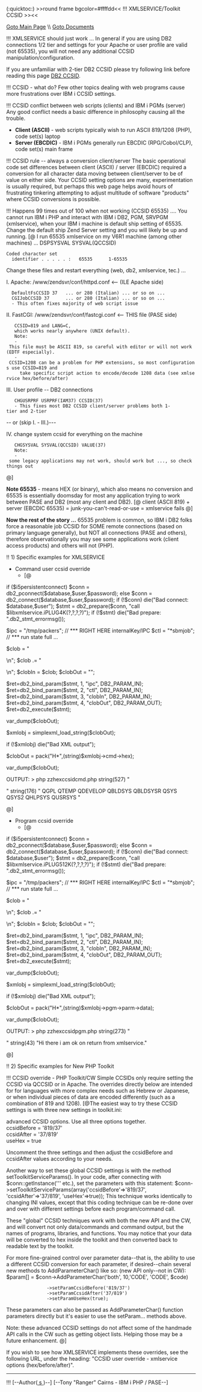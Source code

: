 (:quicktoc:)
>>round frame bgcolor=#ffffdd<<
!!! XMLSERVICE/Toolkit CCSID
>><<

[[XMLService/XMLService | Goto Main Page]]
\\
[[XMLSERVICEDocument | Goto Documents]]

!!! XMLSERVICE should just work ...
In general if you are using DB2 connections 1/2 tier and settings for your Apache or user profile are valid (not 65535), you will not need any additional CCSID manipulation/configuration. 

If you are unfamiliar with 2-tier DB2 CCSID please try following link before reading this page [[PHP/DB2CCSID | DB2 CCSID]].

!!! CCSID - what do?
Few other topics dealing with web programs cause more frustrations over IBM i CCSID settings.

!!! CCSID conflict between web scripts (clients) and IBM i PGMs (server)
Any good conflict needs a basic difference in philosophy causing all the trouble.
* '''Client (ASCII)''' - web scripts typically wish to run ASCII 819/1208 (PHP), code set(s) laptop 
* '''Server (EBCDIC)''' - IBM i PGMs generally run EBCDIC (RPG/Cobol/CLP), code set(s) main frame

!!! CCSID rule -- always a conversion client/server
The basic operational code set differences between client (ASCII) / server (EBCDIC) required a conversion for all character data moving between client/server to be of value on either side. Your CCSID setting options are many, experimentation is usually required, but perhaps this web page helps avoid hours of frustrating tinkering attempting to adjust multitude of software "products" where CCSID conversions is possible.

!!! Happens 99 times out of 100 when not working (CCSID 65535) ....
You cannot run IBM i PHP and interact with IBM i DB2, PGM, SRVPGM (xmlservice), when your IBM i machine is default ship setting of 65535. Change the default ship Zend Server setting and you will likely be up and running.
[@
I run 65535 xmlservice on my V6R1 machine (among other machines) ...
DSPSYSVAL SYSVAL(QCCSID)
 Coded character set
   identifier . . . . . :   65535      1-65535


Change these files and restart everything (web, db2, xmlservice, tec.) ...

I. Apache:  /www/zendsvr/conf/httpd.conf <-- (ILE Apache side)
   DefaultFsCCSID 37   ... or 280 (Italian) ... or so on ...
   CGIJobCCSID 37      ... or 280 (Italian) ... or so on ...
   - This often fixes majority of web script issue

II. FastCGI: /www/zendsvr/conf/fastcgi.conf <-- THIS file (PASE side)
    CCSID=819 and LANG=C, 
    which works nearly anywhere (UNIX default).
    Note: 
    - This file must be ASCII 819, so careful with editor or will not work (EDTF especially).
    - CCSID=1208 can be a problem for PHP extensions, so most configurations use CCSID=819 and 
      take specific script action to encode/decode 1208 data (see xmlservice hex/before/after)

III. User profile -- DB2 connections 
    CHGUSRPRF USRPRF(IAM37) CCSID(37) 
    - This fixes most DB2 CCSID client/server problems both 1-tier and 2-tier

-- or (skip I. - III.)---

IV. change system ccsid for everything on the machine
    CHGSYSVAL SYSVAL(QCCSID) VALUE(37)
    Note: 
    - some legacy applications may not work, should work but ..., so check things out 
@]

'''Note 65535''' - means HEX (or binary), which also means no conversion and 65535 is essentially doomsday for most any application trying to work between PASE and DB2 (most any client and DB2). 
[@ 
client (ASCII 819) + server (EBCDIC 65535) = junk-you-can't-read-or-use = xmlservice fails
@]

'''Now the rest of the story ...''' 65535 problem is common, so IBM i DB2 folks force a reasonable job CCSID for SOME remote connections (based on primary language generally), but NOT all connections (PASE and others), therefore observationally you may see some applications work (client access products) and others will not (PHP).   

!! 1) Specific examples for XMLSERVICE
* Command user ccsid override
** [@
if ($i5persistentconnect) $conn = db2_pconnect($database,$user,$password);
else $conn = db2_connect($database,$user,$password);
if (!$conn) die("Bad connect: $database,$user");
$stmt = db2_prepare($conn, "call $libxmlservice.iPLUG4K(?,?,?,?)");
if (!$stmt) die("Bad prepare: ".db2_stmt_errormsg());

$ipc = "/tmp/packers"; // *** RIGHT HERE internalKey/IPC
$ctl = "*sbmjob";      // *** run state full ...

$clob = "<?xml version='1.0'?>\n";
$clob .= "<script>\n";
$clob .= "<cmd exec='rexx' hex='on' before='819/37' after='37/819'>";
$clob .= bin2hex("RTVJOBA USRLIBL(?) SYSLIBL(?)");
$clob .= "</cmd>\n";
$clob .= "</script>\n";
$clobIn = $clob;
$clobOut = "";

$ret=db2_bind_param($stmt, 1, "ipc", DB2_PARAM_IN);
$ret=db2_bind_param($stmt, 2, "ctl", DB2_PARAM_IN);
$ret=db2_bind_param($stmt, 3, "clobIn", DB2_PARAM_IN);
$ret=db2_bind_param($stmt, 4, "clobOut", DB2_PARAM_OUT);
$ret=db2_execute($stmt);

var_dump($clobOut);

$xmlobj = simplexml_load_string($clobOut);

if (!$xmlobj) die("Bad XML output");

$clobOut = pack("H*",(string)$xmlobj->cmd->hex);

var_dump($clobOut);

OUTPUT:
> php zzhexccsidcmd.php
string(527) "<?xml version='1.0'?>
<script>
<cmd exec='rexx' hex='on' before='819/37' after='37/819'><success>+++ success RTVJOBA USRLIBL(?) SYSLIBL(?)</success><hex>3C726F773E0A3C6461746120646573633D275553524C49424C273E5147504C202020202020205154454D5020202020202051444556454C4F5020202051424C445359532020202051424C44535953523C2F646174613E0A3C2F726F773E0A3C726F773E0A3C6461746120646573633D275359534C49424C273E5153595320202020202020515359533220202020202051484C5053595320202020515553525359533C2F646174613E0A3C2F726F773E0A</hex></cmd>
</script>"
string(176) "<row>
<data desc='USRLIBL'>QGPL       QTEMP      QDEVELOP   QBLDSYS    QBLDSYSR</data>
</row>
<row>
<data desc='SYSLIBL'>QSYS       QSYS2      QHLPSYS    QUSRSYS</data>
</row>
"



@]

* Program ccsid override
** [@
if ($i5persistentconnect) $conn = db2_pconnect($database,$user,$password);
else $conn = db2_connect($database,$user,$password);
if (!$conn) die("Bad connect: $database,$user");
$stmt = db2_prepare($conn, "call $libxmlservice.iPLUG512K(?,?,?,?)");
if (!$stmt) die("Bad prepare: ".db2_stmt_errormsg());

$ipc = "/tmp/packers"; // *** RIGHT HERE internalKey/IPC
$ctl = "*sbmjob";      // *** run state full ...

$clob = "<?xml version='1.0'?>\n";
$clob .= "<script>\n";
$clob .= "<pgm name='ZZSRV' lib='XMLSERVICE' func='ZZ200'>\n";
$clob .= "<parm io='both'>\n";
$clob .= "<data type='200A' hex='on' before='819/37' after='37/819'>";
$clob .= bin2hex("Hi there i am ok on return from xmlservice.");
$clob .= "</data>\n";
$clob .= "</parm>\n";
$clob .= "</pgm>\n";
$clob .= "</script>\n";
$clobIn = $clob;
$clobOut = "";

$ret=db2_bind_param($stmt, 1, "ipc", DB2_PARAM_IN);
$ret=db2_bind_param($stmt, 2, "ctl", DB2_PARAM_IN);
$ret=db2_bind_param($stmt, 3, "clobIn", DB2_PARAM_IN);
$ret=db2_bind_param($stmt, 4, "clobOut", DB2_PARAM_OUT);
$ret=db2_execute($stmt);

var_dump($clobOut);

$xmlobj = simplexml_load_string($clobOut);

if (!$xmlobj) die("Bad XML output");

$clobOut = pack("H*",(string)$xmlobj->pgm->parm->data);

var_dump($clobOut);


OUTPUT:
> php zzhexccsidpgm.php
string(273) "<?xml version='1.0'?>
<script>
<pgm name='ZZSRV' lib='XMLSERVICE' func='ZZ200'>
<parm io='both'>
<data type='200A' hex='on' before='819/37' after='37/819'>4869207468657265206920616D206F6B206F6E2072657475726E2066726F6D20786D6C736572766963652E</data>
</parm>
</pgm>
</script>"
string(43) "Hi there i am ok on return from xmlservice."

@]



!! 2) Specific examples for New PHP Toolkit

!!! CCSID override - PHP Toolkit/CW
Simple CCSIDs only require setting the CCSID via QCCSID or in Apache. The overrides directly below are intended for for languages with more complex needs such as Hebrew or Japanese, or when individual pieces of data are encoded differently (such as a combination of 819 and 1208). 
[@The easiest way to try these CCSID settings is with three new settings in toolkit.ini:
; advanced CCSID options. Use all three options together.
;ccsidBefore = '819/37'
;ccsidAfter = '37/819'
;useHex = true

Uncomment the three settings and then adjust the ccsidBefore and ccsidAfter values according to your needs. 

Another way to set these global CCSID settings is with the method setToolkitServiceParams(). In your code, after connecting with $conn::getInstance(''' etc.), set the parameters with this statement:
$conn->setToolkitServiceParams(array('ccsidBefore'=>'819/37', 'ccsidAfter'=>'37/819', 'useHex'=>true));
This technique works identically to changing INI values, except that this coding technique can be re-done over and over with different settings before each program/command call.

These "global" CCSID techniques work with both the new API and the CW, and will convert not only data/commands and command output, but the names of programs, libraries, and functions. You may notice that your data will be converted to hex inside the toolkit and then converted back to readable text by the toolkit.

For more fine-grained control over parameter data--that is, the ability to use a different CCSID conversion for each parameter, if desired--chain several new methods to AddParameterChar() like  so: (new API only--not in CW):
$param[] = $conn->AddParameterChar('both', 10,'CODE', 'CODE', $code)
                ->setParamCcsidBefore('819/37')
                ->setParamCcsidAfter('37/819')
                ->setParamUseHex(true);


These parameters can also be passed as AddParameterChar() function parameters directly but it's easier to use the setParam… methods above.

Note: these advanced CCSID settings do not affect some of the handmade API calls in the CW such as getting object lists. Helping those may be a future enhancement.
@]

If you wish to see how XMLSERVICE implements these overrides, see the following URL, under the heading: "CCSID user override - xmlservice options (hex/before/after)".



----
!!! [--Author([[http://youngiprofessionals.com/wiki/index.php/XMLSERVICE/XMLSERVICECCSID?action=expirediff | s ]])--]
[--Tony "Ranger" Cairns - IBM i PHP / PASE--]



